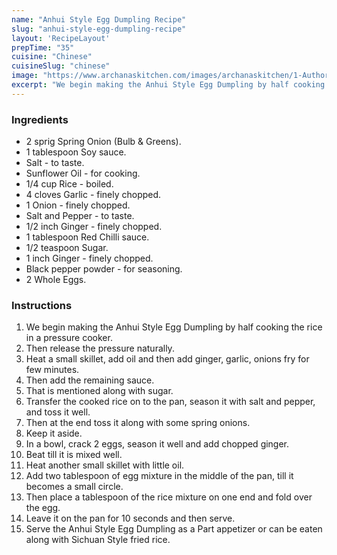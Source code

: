 ---
name: "Anhui Style Egg Dumpling Recipe"
slug: "anhui-style-egg-dumpling-recipe"
layout: 'RecipeLayout'
prepTime: "35"
cuisine: "Chinese"
cuisineSlug: "chinese"
image: "https://www.archanaskitchen.com/images/archanaskitchen/1-Author/sibyl_sunitha/Anhui_Style_Egg_Dumpling_.jpg"
excerpt: "We begin making the Anhui Style Egg Dumpling by half cooking the rice in a pressure cooker"
---

### Ingredients

- 2 sprig Spring Onion (Bulb & Greens).
- 1 tablespoon Soy sauce.
- Salt - to taste.
- Sunflower Oil - for cooking.
- 1/4 cup Rice - boiled.
- 4 cloves Garlic - finely chopped.
- 1 Onion - finely chopped.
- Salt and Pepper - to taste.
- 1/2 inch Ginger - finely chopped.
- 1 tablespoon Red Chilli sauce.
- 1/2 teaspoon Sugar.
- 1 inch Ginger - finely chopped.
- Black pepper powder - for seasoning.
- 2 Whole Eggs.

### Instructions

1. We begin making the Anhui Style Egg Dumpling by half cooking the rice in a pressure cooker.
1. Then release the pressure naturally.
1. Heat a small skillet, add oil and then add ginger, garlic, onions fry for few minutes.
1. Then add the remaining sauce.
1. That is mentioned along with sugar.
1. Transfer the cooked rice on to the pan, season it with salt and pepper, and toss it well.
1. Then at the end toss it along with some spring onions.
1. Keep it aside.
1. In a bowl, crack 2 eggs, season it well and add chopped ginger.
1. Beat till it is mixed well.
1. Heat another small skillet with little oil.
1. Add two tablespoon of egg mixture in the middle of the pan, till it becomes a small circle.
1. Then place a tablespoon of the rice mixture on one end and fold over the egg.
1. Leave it on the pan for 10 seconds and then serve.
1. Serve the Anhui Style Egg Dumpling as a Part appetizer or can be eaten along with Sichuan Style fried rice.
